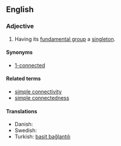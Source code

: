 ==English==

===Adjective===
{{en-adj|-}}

# {{topology|of a [[topological space]]}} Having its [[fundamental group]] a [[singleton]].
====Synonyms====
*[[1-connected]]
====Related terms====
* [[simple connectivity]]
* [[simple connectedness]]

====Translations====
* Danish: {{t-|da|enkeltsammenhængende}}
* Swedish: {{t-|sv|enkelt sammanhängande}}
* Turkish: [[basit bağlantılı]]